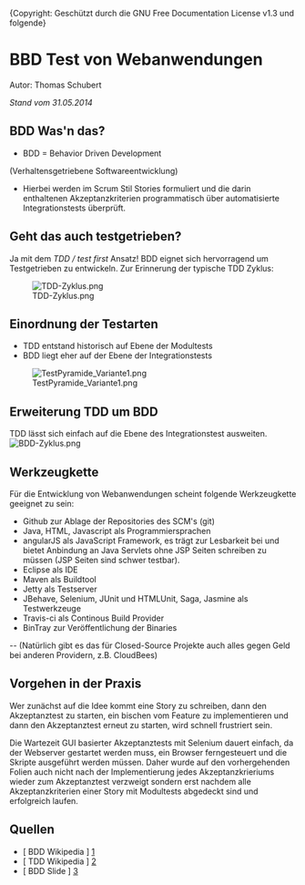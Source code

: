 {Copyright: Geschützt durch die GNU Free Documentation License v1.3 und folgende}
= BBD Test von Webanwendungen =
Autor: Thomas Schubert

''Stand vom 31.05.2014''

==BDD Was'n das?== 

* BDD = Behavior Driven Development
(Verhaltensgetriebene Softwareentwicklung)

* Hierbei werden im Scrum Stil Stories formuliert und die darin enthaltenen Akzeptanzkriterien programmatisch über automatisierte Integrationstests überprüft.

==Geht das auch testgetrieben?==

Ja mit dem ''TDD / test first'' Ansatz! BDD eignet sich hervorragend um Testgetrieben zu entwickeln. Zur Erinnerung der typische TDD Zyklus:

[[File:TDD-Zyklus.png]] 

==Einordnung der Testarten==
* TDD entstand historisch auf Ebene der Modultests
* BDD liegt eher auf der Ebene der Integrationstests

[[File:TestPyramide_Variante1.png]]

==Erweiterung TDD um BDD==
TDD lässt sich einfach auf die Ebene des Integrationstest ausweiten. 
[[File:BDD-Zyklus.png]]

==Werkzeugkette==
Für die Entwicklung von Webanwendungen scheint folgende Werkzeugkette geeignet zu sein:
* Github zur Ablage der Repositories des SCM's (git)
* Java, HTML, Javascript als Programmiersprachen
* angularJS als JavaScript Framework, es trägt zur Lesbarkeit bei und bietet Anbindung an Java Servlets ohne JSP Seiten schreiben zu müssen (JSP Seiten sind schwer testbar).
* Eclipse als IDE
* Maven als Buildtool
* Jetty als Testserver
* JBehave, Selenium, JUnit und HTMLUnit, Saga, Jasmine als Testwerkzeuge
* Travis-ci als Continous Build Provider
* BinTray zur Veröffentlichung der Binaries
--
(Natürlich gibt es das für Closed-Source Projekte auch alles gegen Geld bei anderen Providern, z.B. CloudBees)


==Vorgehen in der Praxis== 
Wer zunächst auf die Idee kommt eine Story zu schreiben, dann den Akzeptanztest zu starten, ein bischen vom Feature zu implementieren und dann den Akzeptanztest erneut zu starten, wird schnell frustriert sein.

Die Wartezeit GUI basierter Akzeptanztests mit Selenium dauert einfach, da der Webserver gestartet werden muss, ein Browser ferngesteuert und die Skripte ausgeführt werden müssen. Daher wurde auf den vorhergehenden Folien auch nicht nach der Implementierung jedes Akzeptanzkrieriums wieder zum Akzeptanztest verzweigt sondern erst nachdem alle Akzeptanzkriterien einer Story mit Modultests abgedeckt sind und erfolgreich laufen.


==Quellen==

* [ BDD Wikipedia ] [http://de.wikipedia.org/wiki/Behavior_Driven_Development]
* [ TDD Wikipedia ] [http://de.wikipedia.org/wiki/Testgetriebene_Entwicklung]
* [ BDD Slide ] [http://www.slideshare.net/shadrik/bdd-with-java-8323915]